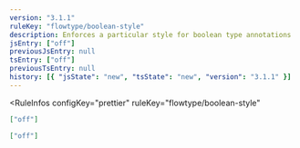 ```yaml
---
version: "3.1.1"
ruleKey: "flowtype/boolean-style"
description: Enforces a particular style for boolean type annotations
jsEntry: ["off"]
previousJsEntry: null
tsEntry: ["off"]
previousTsEntry: null
history: [{ "jsState": "new", "tsState": "new", "version": "3.1.1" }]
---
```


<RuleInfos 
  configKey="prettier" 
  ruleKey="flowtype/boolean-style" 
>

```json
["off"]
```

```json
["off"]
```

</RuleInfos>
